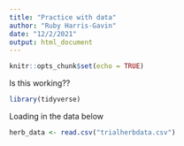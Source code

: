 ```yaml
---
title: "Practice with data"
author: "Ruby Harris-Gavin"
date: "12/2/2021"
output: html_document
---
```


```r
knitr::opts_chunk$set(echo = TRUE)
```

Is this working??

```r
library(tidyverse)
```

Loading in the data below

```r
herb_data <- read.csv("trialherbdata.csv")
```

